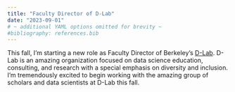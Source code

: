 ```yaml
---
title: "Faculty Director of D-Lab"
date: "2023-09-01"
# ~ additional YAML options omitted for brevity ~
#bibliography: references.bib
---
```



This fall, I'm starting a new role as Faculty Director of Berkeley's
[D-Lab](https://dlab.berkeley.edu/home). D-Lab is an amazing organization
focused on data science education, consulting, and research with a special
emphasis on diversity and inclusion. I'm tremendously excited to begin working
with the amazing group of scholars and data scientists at D-Lab this fall.
